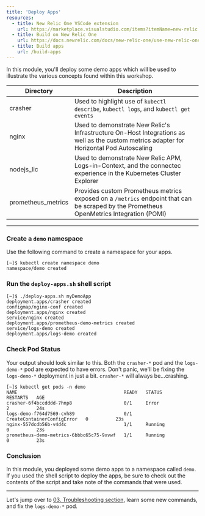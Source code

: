 ```yaml
---
title: 'Deploy Apps'
resources:
  - title: New Relic One VSCode extension
    url: https://marketplace.visualstudio.com/items?itemName=new-relic.nr1
  - title: Build on New Relic One
    url: https://docs.newrelic.com/docs/new-relic-one/use-new-relic-one/build-new-relic-one/new-relic-one-build-your-own-custom-new-relic-one-application
  - title: Build apps
    url: /build-apps
---
```

In this module, you'll deploy some demo apps which will be used to illustrate the various concepts found within this workshop.

|Directory|Description|
---|---
crasher|Used to highlight use of `kubectl describe`, `kubectl logs`, and `kubectl get events`|
nginx|Used to demonstrate New Relic's Infrastructure On-Host Integrations as well as the custom metrics adapter for Horizontal Pod Autoscaling|
nodejs_lic|Used to demonstrate New Relic APM, Logs-in-Context, and the connectec experience in the Kubernetes Cluster Explorer|
prometheus_metrics|Provides custom Prometheus metrics exposed on a `/metrics` endpoint that can be scraped by the Prometheus OpenMetrics Integration (POMI)|
---


### Create a `demo` namespace

Use the following command to create a namespace for your apps.

```
[~]$ kubectl create namespace demo
namespace/demo created
```

### Run the `deploy-apps.sh` shell script

```
[~]$ ./deploy-apps.sh myDemoApp
deployment.apps/crasher created
configmap/nginx-conf created
deployment.apps/nginx created
service/nginx created
deployment.apps/prometheus-demo-metrics created
service/logs-demo created
deployment.apps/logs-demo created
```

### Check Pod Status

Your output should look similar to this.  Both the `crasher-*` pod and the `logs-demo-*` pod are expected to have errors.  Don't panic, we'll be fixing the `logs-demo-*` deployment in just a bit.  `crasher-*` will always be...crashing.

```
[~]$ kubectl get pods -n demo
NAME                                       READY   STATUS                       RESTARTS   AGE
crasher-6f4bccdddd-7hnp8                   0/1     Error                        2          24s
logs-demo-f764d7569-cvh89                  0/1     CreateContainerConfigError   0          23s
nginx-557dcdb56b-v4d4c                     1/1     Running                      0          23s
prometheus-demo-metrics-6bbbc65c75-9xvwf   1/1     Running                      0          23s
```

### Conclusion

In this module, you deployed some demo apps to a namespace called `demo`.  If you used the shell script to deploy the apps, be sure to check out the contents of the script and take note of the commands that were used.

---


Let's jump over to [03. Troubleshooting section](), learn some new commands, and fix the `logs-demo-*` pod.
